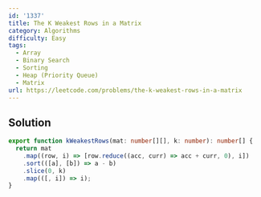 ```yaml
---
id: '1337'
title: The K Weakest Rows in a Matrix
category: Algorithms
difficulty: Easy
tags:
  - Array
  - Binary Search
  - Sorting
  - Heap (Priority Queue)
  - Matrix
url: https://leetcode.com/problems/the-k-weakest-rows-in-a-matrix
---
```


## Solution

```typescript showLineNumbers
export function kWeakestRows(mat: number[][], k: number): number[] {
  return mat
    .map((row, i) => [row.reduce((acc, curr) => acc + curr, 0), i])
    .sort(([a], [b]) => a - b)
    .slice(0, k)
    .map(([, i]) => i);
}
```
